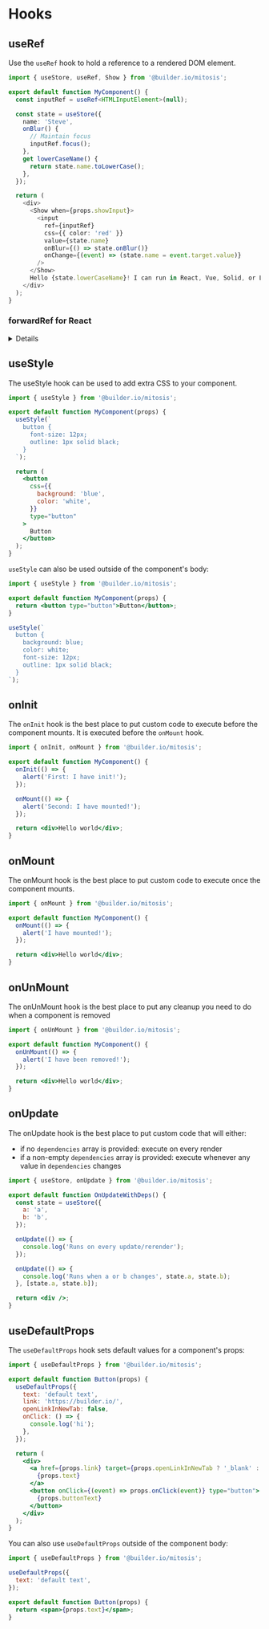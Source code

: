 # Hooks

## useRef

Use the `useRef` hook to hold a reference to a rendered DOM element.

```typescript
import { useStore, useRef, Show } from '@builder.io/mitosis';

export default function MyComponent() {
  const inputRef = useRef<HTMLInputElement>(null);

  const state = useStore({
    name: 'Steve',
    onBlur() {
      // Maintain focus
      inputRef.focus();
    },
    get lowerCaseName() {
      return state.name.toLowerCase();
    },
  });

  return (
    <div>
      <Show when={props.showInput}>
        <input
          ref={inputRef}
          css={{ color: 'red' }}
          value={state.name}
          onBlur={() => state.onBlur()}
          onChange={(event) => (state.name = event.target.value)}
        />
      </Show>
      Hello {state.lowerCaseName}! I can run in React, Vue, Solid, or Liquid!
    </div>
  );
}
```

### forwardRef for React

<details>

In React you may need to wrap your component with `forwardRef` to provide direct access to an element (`input` for example). You can do this by using using a `prop` value as the `ref`

_Mitosis input_

```typescript
export default function MyInput(props) {
  return <input ref={props.inputRef} />;
}
```

_Mitosis output_

```typescript
import { forwardRef } from 'react';

export default forwardRef(function MyInput(props, inputRef) {
  return <input ref={inputRef} />;
});
```

<hr />
</details>

## useStyle

The useStyle hook can be used to add extra CSS to your component.

```jsx
import { useStyle } from '@builder.io/mitosis';

export default function MyComponent(props) {
  useStyle(`
    button {
      font-size: 12px;
      outline: 1px solid black;
    }
  `);

  return (
    <button
      css={{
        background: 'blue',
        color: 'white',
      }}
      type="button"
    >
      Button
    </button>
  );
}
```

`useStyle` can also be used outside of the component's body:

```jsx
import { useStyle } from '@builder.io/mitosis';

export default function MyComponent(props) {
  return <button type="button">Button</button>;
}

useStyle(`
  button {
    background: blue;
    color: white;
    font-size: 12px;
    outline: 1px solid black;
  }
`);
```

## onInit

The `onInit` hook is the best place to put custom code to execute before the component mounts. It is executed before the `onMount` hook.

```jsx
import { onInit, onMount } from '@builder.io/mitosis';

export default function MyComponent() {
  onInit(() => {
    alert('First: I have init!');
  });

  onMount(() => {
    alert('Second: I have mounted!');
  });

  return <div>Hello world</div>;
}
```

## onMount

The onMount hook is the best place to put custom code to execute once the component mounts.

```jsx
import { onMount } from '@builder.io/mitosis';

export default function MyComponent() {
  onMount(() => {
    alert('I have mounted!');
  });

  return <div>Hello world</div>;
}
```

## onUnMount

The onUnMount hook is the best place to put any cleanup you need to do when a component is removed

```jsx
import { onUnMount } from '@builder.io/mitosis';

export default function MyComponent() {
  onUnMount(() => {
    alert('I have been removed!');
  });

  return <div>Hello world</div>;
}
```

## onUpdate

The onUpdate hook is the best place to put custom code that will either:

- if no `dependencies` array is provided: execute on every render
- if a non-empty `dependencies` array is provided: execute whenever any value in `dependencies` changes

```jsx
import { useStore, onUpdate } from '@builder.io/mitosis';

export default function OnUpdateWithDeps() {
  const state = useStore({
    a: 'a',
    b: 'b',
  });

  onUpdate(() => {
    console.log('Runs on every update/rerender');
  });

  onUpdate(() => {
    console.log('Runs when a or b changes', state.a, state.b);
  }, [state.a, state.b]);

  return <div />;
}
```

## useDefaultProps

The `useDefaultProps` hook sets default values for a component's props:

```jsx
import { useDefaultProps } from '@builder.io/mitosis';

export default function Button(props) {
  useDefaultProps({
    text: 'default text',
    link: 'https://builder.io/',
    openLinkInNewTab: false,
    onClick: () => {
      console.log('hi');
    },
  });

  return (
    <div>
      <a href={props.link} target={props.openLinkInNewTab ? '_blank' : undefined}>
        {props.text}
      </a>
      <button onClick={(event) => props.onClick(event)} type="button">
        {props.buttonText}
      </button>
    </div>
  );
}
```

You can also use `useDefaultProps` outside of the component body:

```jsx
import { useDefaultProps } from '@builder.io/mitosis';

useDefaultProps({
  text: 'default text',
});

export default function Button(props) {
  return <span>{props.text}</span>;
}
```
